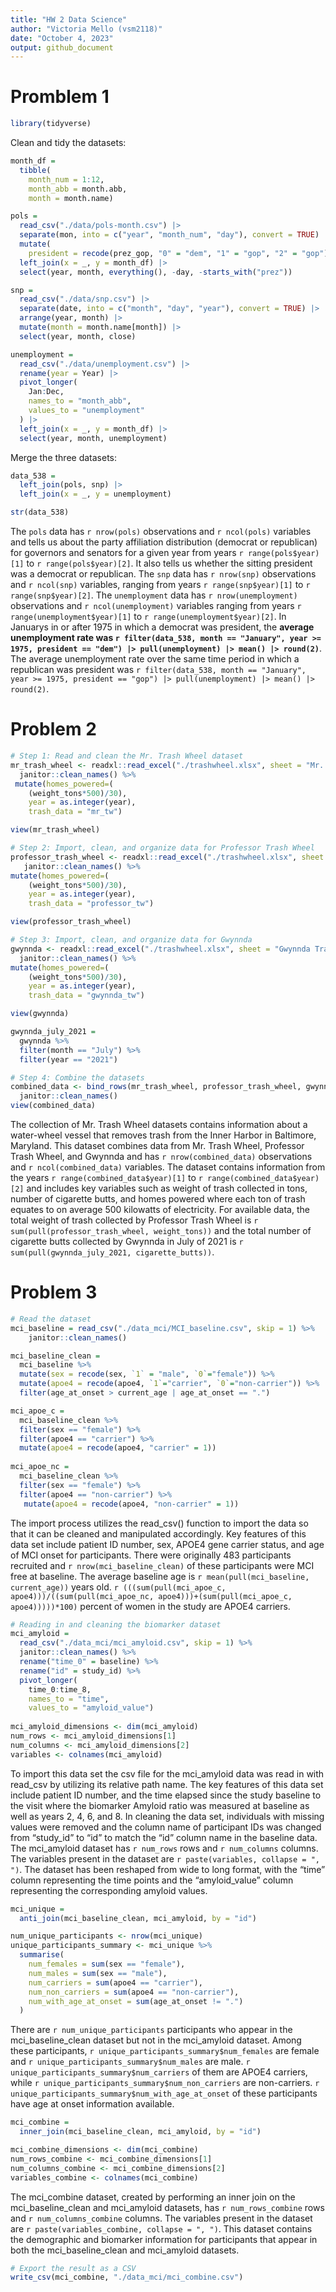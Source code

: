 ```yaml
---
title: "HW 2 Data Science"
author: "Victoria Mello (vsm2118)"
date: "October 4, 2023"
output: github_document
---
```


# Promblem 1

```r
library(tidyverse)
```

Clean and tidy the datasets: 

```r
month_df = 
  tibble(
    month_num = 1:12,
    month_abb = month.abb,
    month = month.name)

pols = 
  read_csv("./data/pols-month.csv") |>
  separate(mon, into = c("year", "month_num", "day"), convert = TRUE) |>
  mutate(
    president = recode(prez_gop, "0" = "dem", "1" = "gop", "2" = "gop")) |>
  left_join(x = _, y = month_df) |> 
  select(year, month, everything(), -day, -starts_with("prez")) 
```

```r
snp = 
  read_csv("./data/snp.csv") |>
  separate(date, into = c("month", "day", "year"), convert = TRUE) |>
  arrange(year, month) |>
  mutate(month = month.name[month]) |>
  select(year, month, close) 
```

```r
unemployment = 
  read_csv("./data/unemployment.csv") |>
  rename(year = Year) |>
  pivot_longer(
    Jan:Dec, 
    names_to = "month_abb",
    values_to = "unemployment"
  ) |> 
  left_join(x = _, y = month_df) |> 
  select(year, month, unemployment)
```

Merge the three datasets:

```r
data_538 = 
  left_join(pols, snp) |>
  left_join(x = _, y = unemployment)

str(data_538)
```

The `pols` data has `r nrow(pols)` observations and `r ncol(pols)` variables and tells us about the party affiliation distribution (democrat or republican) for governors and senators for a given year from years `r range(pols$year)[1]` to `r range(pols$year)[2]`. It also tells us whether the sitting president was a democrat or republican. The `snp` data has `r nrow(snp)` observations and `r ncol(snp)` variables, ranging from years `r range(snp$year)[1]` to `r range(snp$year)[2]`. The `unemployment` data has `r nrow(unemployment)` observations and `r ncol(unemployment)` variables ranging from years `r range(unemployment$year)[1]` to `r range(unemployment$year)[2]`. In Januarys in or after 1975 in which a democrat was president, the **average unemployment rate was `r filter(data_538, month == "January", year >= 1975, president == "dem") |> pull(unemployment) |> mean() |> round(2)`**.  The average unemployment rate over the same time period in which a republican was president was `r filter(data_538, month == "January", year >= 1975, president == "gop") |> pull(unemployment) |> mean() |> round(2)`.


# Problem 2

```r

# Step 1: Read and clean the Mr. Trash Wheel dataset
mr_trash_wheel <- readxl::read_excel("./trashwheel.xlsx", sheet = "Mr. Trash Wheel", range = "A2:N586") %>%
  janitor::clean_names() %>%
 mutate(homes_powered=(
    (weight_tons*500)/30),
    year = as.integer(year),
    trash_data = "mr_tw") 

view(mr_trash_wheel)

# Step 2: Import, clean, and organize data for Professor Trash Wheel
professor_trash_wheel <- readxl::read_excel("./trashwheel.xlsx", sheet = "Professor Trash Wheel", range = "A2:M108") %>%
   janitor::clean_names() %>% 
mutate(homes_powered=(
    (weight_tons*500)/30),
    year = as.integer(year),
    trash_data = "professor_tw")

view(professor_trash_wheel)

# Step 3: Import, clean, and organize data for Gwynnda
gwynnda <- readxl::read_excel("./trashwheel.xlsx", sheet = "Gwynnda Trash Wheel", range = "A2:L157") %>%
  janitor::clean_names() %>% 
mutate(homes_powered=(
    (weight_tons*500)/30),
    year = as.integer(year),
    trash_data = "gwynnda_tw")

view(gwynnda)

gwynnda_july_2021 =
  gwynnda %>% 
  filter(month == "July") %>% 
  filter(year == "2021")
```

```r
# Step 4: Combine the datasets
combined_data <- bind_rows(mr_trash_wheel, professor_trash_wheel, gwynnda) %>% 
  janitor::clean_names()
view(combined_data)
```

The collection of Mr. Trash Wheel datasets contains information about a water-wheel vessel that removes trash from the Inner Harbor in Baltimore, Maryland. This dataset combines data from Mr. Trash Wheel, Professor Trash Wheel, and Gwynnda and has `r nrow(combined_data)` observations and `r ncol(combined_data)` variables. The dataset contains information from the years `r range(combined_data$year)[1]` to `r range(combined_data$year)[2]` and includes key variables such as weight of trash collected in tons, number of cigarette butts, and homes powered where each ton of trash equates to on average 500 kilowatts of electricity. For available data, the total weight of trash collected by Professor Trash Wheel is `r sum(pull(professor_trash_wheel, weight_tons))` and the total number of cigarette butts collected by Gwynnda in July of 2021 is `r sum(pull(gwynnda_july_2021, cigarette_butts))`.


# Problem 3

```r

# Read the dataset
mci_baseline = read_csv("./data_mci/MCI_baseline.csv", skip = 1) %>% 
    janitor::clean_names() 

mci_baseline_clean =
  mci_baseline %>% 
  mutate(sex = recode(sex, `1` = "male", `0`="female")) %>% 
  mutate(apoe4 = recode(apoe4, `1`="carrier", `0`="non-carrier")) %>% 
  filter(age_at_onset > current_age | age_at_onset == ".") 

mci_apoe_c =
  mci_baseline_clean %>% 
  filter(sex == "female") %>% 
  filter(apoe4 == "carrier") %>% 
  mutate(apoe4 = recode(apoe4, "carrier" = 1))
  
mci_apoe_nc =
  mci_baseline_clean %>% 
  filter(sex == "female") %>% 
  filter(apoe4 == "non-carrier") %>% 
   mutate(apoe4 = recode(apoe4, "non-carrier" = 1))

```

The import process utilizes the read_csv() function to import the data so that it can be cleaned and manipulated accordingly. Key features of this data set include patient ID number, sex, APOE4 gene carrier status, and age of MCI onset for participants. There were originally 483 participants recruited and `r nrow(mci_baseline_clean)` of these participants were MCI free at baseline. The average baseline age is `r mean(pull(mci_baseline, current_age))` years old. `r (((sum(pull(mci_apoe_c, apoe4)))/((sum(pull(mci_apoe_nc, apoe4)))+(sum(pull(mci_apoe_c, apoe4)))))*100)` percent of women in the study are APOE4 carriers. 
 
 
```r
# Reading in and cleaning the biomarker dataset
mci_amyloid =
  read_csv("./data_mci/mci_amyloid.csv", skip = 1) %>% 
  janitor::clean_names() %>% 
  rename("time_0" = baseline) %>%  
  rename("id" = study_id) %>% 
  pivot_longer(
    time_0:time_8,
    names_to = "time",
    values_to = "amyloid_value") 
 
mci_amyloid_dimensions <- dim(mci_amyloid)
num_rows <- mci_amyloid_dimensions[1]
num_columns <- mci_amyloid_dimensions[2]
variables <- colnames(mci_amyloid)
```

To import this data set the csv file for the mci_amyloid data was read in with read_csv by utilizing its relative path name. The key features of this data set include patient ID number, and the time elapsed since the study baseline to the visit where the biomarker Amyloid ratio was measured at baseline as well as years 2, 4, 6, and 8. In cleaning the data set, individuals with missing values were removed and the column name of participant IDs was changed from “study_id” to “id” to match the “id” column name in the baseline data. The mci_amyloid dataset has `r num_rows` rows and `r num_columns` columns. The variables present in the dataset are `r paste(variables, collapse = ", ")`. The dataset has been reshaped from wide to long format, with the "time" column representing the time points and the "amyloid_value" column representing the corresponding amyloid values.

```r
mci_unique =
  anti_join(mci_baseline_clean, mci_amyloid, by = "id")

num_unique_participants <- nrow(mci_unique)
unique_participants_summary <- mci_unique %>%
  summarise(
    num_females = sum(sex == "female"),
    num_males = sum(sex == "male"),
    num_carriers = sum(apoe4 == "carrier"),
    num_non_carriers = sum(apoe4 == "non-carrier"),
    num_with_age_at_onset = sum(age_at_onset != ".")
  )

```

There are `r num_unique_participants` participants who appear in the mci_baseline_clean dataset but not in the mci_amyloid dataset. Among these participants, `r unique_participants_summary$num_females` are female and `r unique_participants_summary$num_males` are male. `r unique_participants_summary$num_carriers` of them are APOE4 carriers, while `r unique_participants_summary$num_non_carriers` are non-carriers. `r unique_participants_summary$num_with_age_at_onset` of these participants have age at onset information available.

```r
mci_combine =
  inner_join(mci_baseline_clean, mci_amyloid, by = "id")

mci_combine_dimensions <- dim(mci_combine)
num_rows_combine <- mci_combine_dimensions[1]
num_columns_combine <- mci_combine_dimensions[2]
variables_combine <- colnames(mci_combine)

```

The mci_combine dataset, created by performing an inner join on the mci_baseline_clean and mci_amyloid datasets, has `r num_rows_combine` rows and `r num_columns_combine` columns. The variables present in the dataset are `r paste(variables_combine, collapse = ", ")`. This dataset contains the demographic and biomarker information for participants that appear in both the mci_baseline_clean and mci_amyloid datasets.

```r
# Export the result as a CSV
write_csv(mci_combine, "./data_mci/mci_combine.csv")

```
